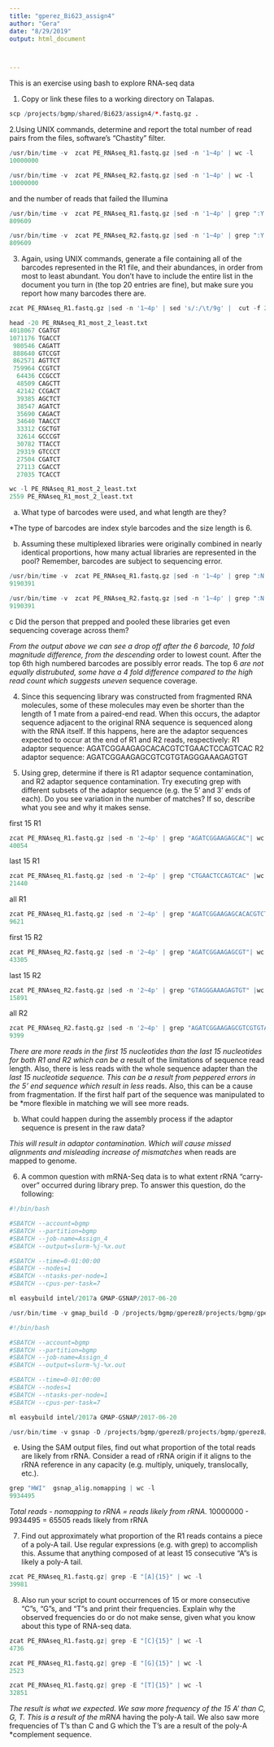 ```yaml
---
title: "gperez_Bi623_assign4"
author: "Gera"
date: "8/29/2019"
output: html_document



---
```


This is an exercise using bash to explore RNA-seq data


1. Copy or link these files to a working directory on Talapas.
```r
scp /projects/bgmp/shared/Bi623/assign4/*.fastq.gz .
```

2.Using UNIX commands, determine and report the total number of read pairs from the files,   software’s “Chastity” filter.
```r
/usr/bin/time -v  zcat PE_RNAseq_R1.fastq.gz |sed -n '1~4p' | wc -l
10000000

/usr/bin/time -v  zcat PE_RNAseq_R2.fastq.gz |sed -n '1~4p' | wc -l
10000000
```


and the number of reads that failed the Illumina
```r
/usr/bin/time -v  zcat PE_RNAseq_R1.fastq.gz |sed -n '1~4p' | grep ":Y:"| wc -l
809609

/usr/bin/time -v  zcat PE_RNAseq_R2.fastq.gz |sed -n '1~4p' | grep ":Y:"| wc -l
809609

```

3. Again, using UNIX commands, generate a file containing all of the barcodes represented in the R1 file, and their abundances, in order from most to least abundant. You donʼt have to include the entire list in the document you turn in (the top 20 entries are fine), but make sure you report how many barcodes there are.

```r
zcat PE_RNAseq_R1.fastq.gz |sed -n '1~4p' | sed 's/:/\t/9g' |  cut -f 2| sort | uniq -c| cat| sort -rnk 1,1 >  PE_RNAseq_R1_most_2_least.txt

head -20 PE_RNAseq_R1_most_2_least.txt
4018067 CGATGT                          
1071176 TGACCT
 980546 CAGATT
 888640 GTCCGT
 862571 AGTTCT
 759964 CCGTCT
  64436 CCGCCT
  48509 CAGCTT
  42142 CCGACT
  39385 AGCTCT
  38547 AGATCT
  35690 CAGACT
  34640 TAACCT
  33312 CGCTGT
  32614 GCCCGT
  30782 TTACCT
  29319 GTCCCT
  27504 CGATCT
  27113 CGACCT
  27035 TCACCT

wc -l PE_RNAseq_R1_most_2_least.txt 
2559 PE_RNAseq_R1_most_2_least.txt


```

a. What type of barcodes were used, and what length are they?

*The type of barcodes are index style barcodes and the size length is 6.

b. Assuming these multiplexed libraries were originally combined in nearly identical proportions, how many actual libraries are represented in the pool? Remember, barcodes are subject to sequencing error.

```r
/usr/bin/time -v  zcat PE_RNAseq_R1.fastq.gz |sed -n '1~4p' | grep ":N:"| wc -l
9190391

/usr/bin/time -v  zcat PE_RNAseq_R2.fastq.gz |sed -n '1~4p' | grep ":N:"| wc -l
9190391

```


c Did the person that prepped and pooled these libraries get even sequencing coverage across them?

*From the output above we can see a drop off after the 6 barcode, 10 fold magnitude difference, from the descending *order to lowest count. After the top 6th high numbered barcodes are possibly error reads. The top 6
*are not equally distrubuted, some have a 4 fold difference compared to the high read count which suggests uneven *sequence coverage.

4. Since this sequencing library was constructed from fragmented RNA molecules, some of these molecules may even be shorter than the length of 1 mate from a paired-end read. When this occurs, the adaptor sequence adjacent to the original RNA sequence is sequenced along with the RNA itself. If this happens, here are the adaptor sequences expected to occur at the end of R1 and R2 reads, respectively:
R1 adaptor sequence: AGATCGGAAGAGCACACGTCTGAACTCCAGTCAC
R2 adaptor sequence: AGATCGGAAGAGCGTCGTGTAGGGAAAGAGTGT

5. Using grep, determine if there is R1 adaptor sequence contamination, and R2 adaptor sequence contamination.
Try executing grep with different subsets of the adaptor sequence (e.g. the 5’ and 3’ ends of each). Do you see variation in the number of matches? If so, describe what you see and why it makes sense.

first 15 R1
```r
zcat PE_RNAseq_R1.fastq.gz |sed -n '2~4p' | grep "AGATCGGAAGAGCAC"| wc -l
40054

```

last 15 R1
```r
zcat PE_RNAseq_R1.fastq.gz |sed -n '2~4p' | grep "CTGAACTCCAGTCAC" |wc -l
21440

```

all R1
```r
zcat PE_RNAseq_R1.fastq.gz |sed -n '2~4p' | grep "AGATCGGAAGAGCACACGTCTGAACTCCAGTCAC" |wc -l
9621

```


first 15 R2
```r
zcat PE_RNAseq_R2.fastq.gz |sed -n '2~4p' | grep "AGATCGGAAGAGCGT"| wc -l
43305

```

last 15 R2
```r
zcat PE_RNAseq_R2.fastq.gz |sed -n '2~4p' | grep "GTAGGGAAAGAGTGT" |wc -l
15891

```

all R2
```r
zcat PE_RNAseq_R2.fastq.gz |sed -n '2~4p' | grep "AGATCGGAAGAGCGTCGTGTAGGGAAAGAGTGT" |wc -l
9399

```


*There are more reads in the first 15 nucleotides than the last 15 nucleotides for both R1 and R2 which can be a *result of the limitations of sequence read length. Also, there is less reads with the whole sequence adapter than the *last 15 nucleotide sequence. This can be a result from peppered errors in the 5' end sequence which result in less *reads. Also, this can be a cause from fragmentation. If the first half part of the sequence was manipulated to be *more flexible in matching we will see more reads. 

b. What could happen during the assembly process if the adaptor sequence is present in the raw data?

*This will result in adaptor contamination. Which will cause missed alignments and misleading increase of mismatches *when reads are mapped to genome.



6. A common question with mRNA-Seq data is to what extent rRNA “carry-over” occurred during library prep. To answer this question, do the following:

```r
#!/bin/bash

#SBATCH --account=bgmp
#SBATCH --partition=bgmp
#SBATCH --job-name=Assign_4
#SBATCH --output=slurm-%j-%x.out

#SBATCH --time=0-01:00:00
#SBATCH --nodes=1
#SBATCH --ntasks-per-node=1
#SBATCH --cpus-per-task=7

ml easybuild intel/2017a GMAP-GSNAP/2017-06-20

/usr/bin/time -v gmap_build -D /projects/bgmp/gperez8/projects/bgmp/gperez8/Bi623/Ex4/ -d gmap_build -k 15 Gacu_rRNA.fasta


```


```r
#!/bin/bash

#SBATCH --account=bgmp
#SBATCH --partition=bgmp
#SBATCH --job-name=Assign_4
#SBATCH --output=slurm-%j-%x.out

#SBATCH --time=0-01:00:00
#SBATCH --nodes=1
#SBATCH --ntasks-per-node=1
#SBATCH --cpus-per-task=7

ml easybuild intel/2017a GMAP-GSNAP/2017-06-20

/usr/bin/time -v gsnap -D /projects/bgmp/gperez8/projects/bgmp/gperez8/Bi623/Ex4/gmap_build -d gmap_build --gunzip -m 20 -t 28 -O --split-output /projects/bgmp/gperez8/projects/bgmp/gperez8/Bi623/Ex4/gsnap_alig -A sam PE_RNAseq_R1.fastq.gz
```

e. Using the SAM output files, find out what proportion of the total reads are likely from rRNA. Consider a read of rRNA origin if it aligns to the rRNA reference in any capacity (e.g. multiply, uniquely, translocally, etc.).

```r
grep "HWI"  gsnap_alig.nomapping | wc -l 
9934495
```

*Total reads - nomapping to rRNA = reads likely from rRNA.
*10000000 - 9934495 = 65505 reads likely from rRNA


7. Find out approximately what proportion of the R1 reads contains a piece of a poly-A tail. Use regular expressions (e.g. with grep) to accomplish this. Assume that anything composed of at least 15 consecutive “A”s is likely a poly-A tail.

```r
zcat PE_RNAseq_R1.fastq.gz| grep -E "[A]{15}" | wc -l
39981
```

8. Also run your script to count occurrences of 15 or more consecutive “C”s, “G”s, and “T”s and print their frequencies. Explain why the observed frequencies do or do not make sense, given what you know about this type of RNA-seq data.

```r
zcat PE_RNAseq_R1.fastq.gz| grep -E "[C]{15}" | wc -l
4736
```


```r
zcat PE_RNAseq_R1.fastq.gz| grep -E "[G]{15}" | wc -l
2523
```


```r
zcat PE_RNAseq_R1.fastq.gz| grep -E "[T]{15}" | wc -l
32851
```


*The result is what we expected. We saw more frequency of the 15 A' than C, G, T. This is a result of the mRNA
*having the poly-A tail. We also saw more frequencies of T's  than C and G which the T's are a result of the poly-A *complement sequence.





